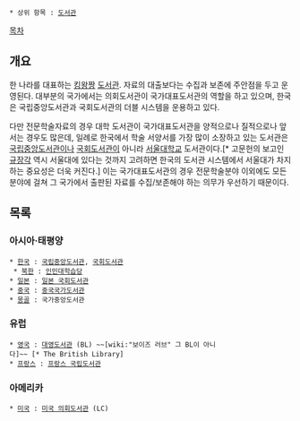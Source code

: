  * 상위 항목 : [[도서관]]

[[목차]]
== 개요 ==
한 나라를 대표하는 [[킹왕짱]] [[도서관]]. 자료의 대출보다는 수집과 보존에 주안점을 두고 운영된다. 대부분의 국가에서는 의회도서관이 국가대표도서관의 역할을 하고 있으며, 한국은 국립중앙도서관과 국회도서관의 더블 시스템을 운용하고 있다.

다만 전문학술자료의 경우 대학 도서관이 국가대표도서관을 양적으로나 질적으로나 앞서는 경우도 많은데, 일례로 한국에서 학술 서양서를 가장 많이 소장하고 있는 도서관은 [[국립중앙도서관]]이나 [[국회도서관]]이 아니라 [[서울대학교]] 도서관이다.[* 고문헌의 보고인 [[규장각]] 역시 서울대에 있다는 것까지 고려하면 한국의 도서관 시스템에서 서울대가 차지하는 중요성은 더욱 커진다.] 이는 국가대표도서관의 경우 전문학술분야 이외에도 모든 분야에 걸쳐 그 국가에서 출판된 자료를 수집/보존해야 하는 의무가 우선하기 때문이다.

== 목록 ==
=== 아시아·태평양 ===
 * [[한국]] : [[국립중앙도서관]], [[국회도서관]]
  * [[북한]] : [[인민대학습당]]
 * [[일본]] : [[일본 국회도서관]]
 * [[중국]] : [[중국국가도서관]]
 * [[몽골]] : 국가중앙도서관
=== 유럽 ===
 * [[영국]] : [[대영도서관]] (BL) ~~[wiki:"보이즈 러브" 그 BL이 아니다]~~ [* The British Library]
 * [[프랑스]] : [[프랑스 국립도서관]]
=== 아메리카 ===
 * [[미국]] : [[미국 의회도서관]] (LC)
